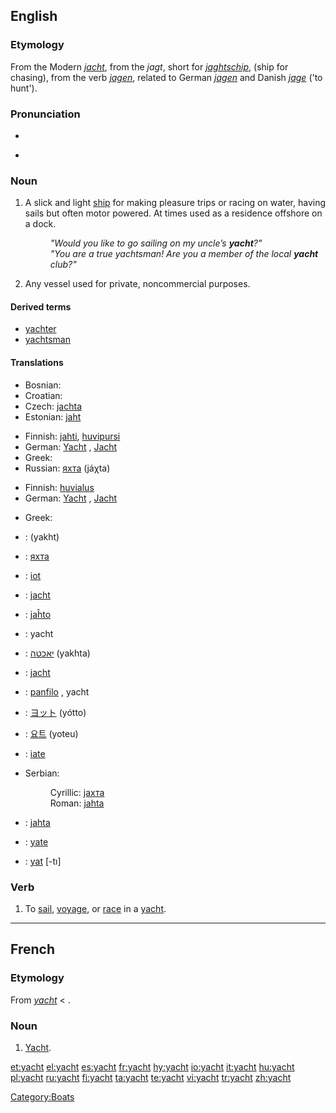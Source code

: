 {{see|Yacht}}
==English==

{{wikipedia}}
===Etymology===
From the Modern {{D.}} ''[[jacht]]'', from the {{OD.}} ''jagt'', short for ''[[jaghtschip]]'', (ship for chasing), from the verb ''[[jagen]]'', related to German ''[[jagen]]'' and Danish ''[[jage]]'' ('to hunt').

===Pronunciation===
*{{IPA|/yɒt/}}
*{{audio|en-us-yacht.ogg|Audio (US)}}
*:{{rhymes|ɒt}}

===Noun===
{{en-noun}}

# A slick and light [[ship]] for making pleasure trips or racing on water, having sails but often motor powered. At times used as a residence offshore on a dock.
#:'' "Would you like to go sailing on my uncle’s '''yacht'''?" ''
#:'' "You are a true yachtsman! Are you a member of the local '''yacht''' club?" ''
# Any vessel used for private, noncommercial purposes.

====Derived terms====
*[[yachter]]
*[[yachtsman]]

====Translations====
{{trans-top|slick and light ship}}
*Bosnian: {{t|bs|jahta|f}}
*Croatian: {{t|hr|jahta|f}}
*Czech: [[jachta]] {{f}}
*Estonian: [[jaht]]
{{trans-mid}}
*Finnish: [[jahti]], [[huvipursi]]
*German: [[Yacht]] {{f}}, [[Jacht]] {{f}}
*Greek: {{t|el|γιοτ|n|tr=yiot}}
*Russian: [[яхта]] (jáχta) {{f}}
{{trans-bottom}}

{{trans-top|any private noncommercial vessel}}
*Finnish: [[huvialus]]
*German: [[Yacht]] {{f}}, [[Jacht]] {{f}}
{{trans-mid}}
*Greek: {{t|el|θαλαμηγός|f|tr=thalamigós}}
{{trans-bottom}}

{{checktrans-top}}
*{{ttbc|Arabic}}: {{ARchar|[[يخت]]}} (yakht)
*{{ttbc|Bulgarian}}: [[яхта]] {{f}}
*{{ttbc|Catalan}}: [[iot]] {{m}}
*{{ttbc|Dutch}}: [[jacht]] {{n}}
*{{ttbc|Esperanto}}: [[jaĥto]]
*{{ttbc|French}}: yacht {{m}}
*{{ttbc|Hebrew}}: [[יאכטה]] (yakhta) {{f}}
*{{ttbc|Hungarian}}: [[jacht]]
*{{ttbc|Italian}}: [[panfilo]] {{m}}, yacht {{m}}
{{trans-mid}}
*{{ttbc|Japanese}}: [[ヨット]] (yótto)
*{{ttbc|Korean}}: [[요트]] (yoteu)
*{{ttbc|Portuguese}}: [[iate]] {{m}}
*Serbian:
*:Cyrillic: [[јахта]] {{f}}
*:Roman: [[jahta]] {{f}}
*{{ttbc|Slovene}}: [[jahta]] {{f}}
*{{ttbc|Spanish}}: [[yate]] {{m}}
*{{ttbc|Turkish}}: [[yat]] [-tı]
{{trans-bottom}}

===Verb===
{{en-verb}}

# {{intransitive}} To [[sail]], [[voyage]], or [[race]] in a [[yacht]].

[[Category:Boats]]

----

==French==

===Etymology===
From {{E.|fr}} ''[[#English|yacht]]'' < {{D.|fr}}.

===Noun===
{{fr-noun|m}}

# [[#English|Yacht]].

[[et:yacht]]
[[el:yacht]]
[[es:yacht]]
[[fr:yacht]]
[[hy:yacht]]
[[io:yacht]]
[[it:yacht]]
[[hu:yacht]]
[[pl:yacht]]
[[ru:yacht]]
[[fi:yacht]]
[[ta:yacht]]
[[te:yacht]]
[[vi:yacht]]
[[tr:yacht]]
[[zh:yacht]]